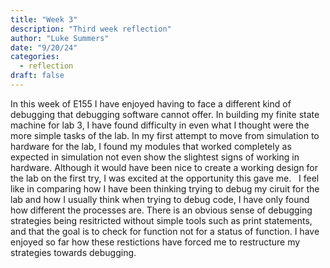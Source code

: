 ```yaml
---
title: "Week 3"
description: "Third week reflection"
author: "Luke Summers"
date: "9/20/24"
categories:
  - reflection
draft: false
---
```

In this week of E155 I have enjoyed having to face a different kind of debugging that debugging software cannot offer. In building my finite state machine for lab 3, I have found difficulty in even what I thought were the more simple tasks of the lab. In my first attempt to move from simulation to hardware for the lab, I found my modules that worked completely as expected in simulation not even show the slightest signs of working in hardware. Although it would have been nice to create a working design for the lab on the first try, I was excited at the opportunity this gave me. \ 
I feel like in comparing how I have been thinking trying to debug my ciruit for the lab and how I usually think when trying to debug code, I have only found how different the processes are. There is an obvious sense of debugging strategies being resitricted without simple tools such as print statements, and that the goal is to check for function not for a status of function. I have enjoyed so far how these restictions have forced me to restructure my strategies towards debugging.